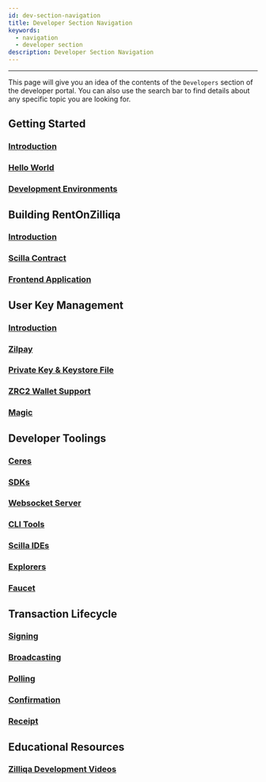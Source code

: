 ```yaml
---
id: dev-section-navigation
title: Developer Section Navigation
keywords:
  - navigation
  - developer section
description: Developer Section Navigation
---
```


---

This page will give you an idea of the contents of the `Developers` section of the developer portal. You can also use the search bar to find details about any specific topic you are looking for.

## Getting Started

### [Introduction](../../../docs/dev/dev-started-introduction)

### [Hello World](../../../docs/dev/dev-started-helloworld)

### [Development Environments](../../../docs/dev/dev-started-env)

## Building RentOnZilliqa

### [Introduction](../../../docs/dev/dev-rentonzilliqa-introduction)

### [Scilla Contract](../../../docs/dev/dev-rentonzilliqa-contract)

### [Frontend Application](../../../docs/dev/dev-rentonzilliqa-components)

## User Key Management

### [Introduction](../../../docs/dev/dev-keys-introduction)

### [Zilpay](../../../docs/dev/dev-keys-zilpay)

### [Private Key & Keystore File](../../../docs/dev/dev-keys-pkey)

### [ZRC2 Wallet Support](../../../docs/dev/dev-keys-zrc2-wallet-support)

### [Magic](../../../docs/dev/dev-keys-magic)

## Developer Toolings

### [Ceres](../../../docs/dev/dev-tools-ceres)

### [SDKs](../../../docs/dev/dev-tools-zilliqajs)

### [Websocket Server](../../../docs/dev/dev-tools-websockets)

### [CLI Tools](../../../docs/dev/dev-tools-cli)

### [Scilla IDEs](../../../docs/dev/dev-tools-ide)

### [Explorers](../../../docs/dev/dev-tools-explorer)

### [Faucet](../../../docs/dev/dev-tools-faucet)

## Transaction Lifecycle

### [Signing](../../../docs/dev/dev-txn-signing)

### [Broadcasting](../../../docs/dev/dev-txn-broadcasting)

### [Polling](../../../docs/dev/dev-txn-polling)

### [Confirmation](../../../docs/dev/dev-txn-confirmation)

### [Receipt](../../../docs/dev/dev-txn-receipt)

## Educational Resources

### [Zilliqa Development Videos](../../../docs/dev/dev-education-videos)
